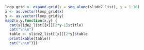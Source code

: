 ```r

loop_grid <- expand.grid(x = seq_along(slide2_list), y = 1:10)
x <- as.vector(loop_grid$x)
y <- as.vector(loop_grid$y)
map2(x,y,function(x,y) {
  cat(slide2_list[[x]][2*y-1]$title)
  cat("\n\n")
  table <- slide2_list[[x]][2*y]$table
  print(kable(table))
  cat("\n\n")})

```

